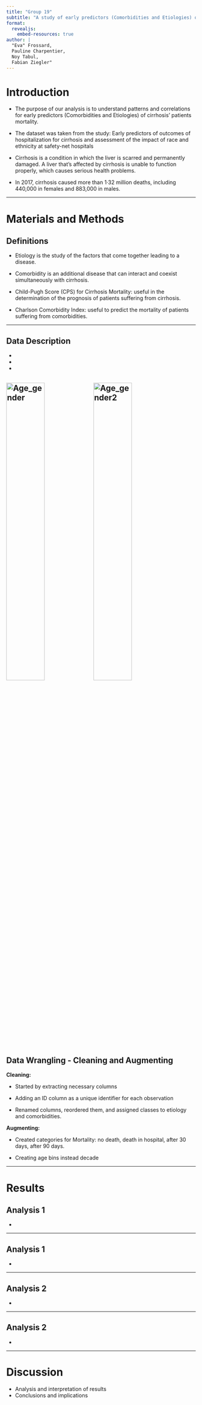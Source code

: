 ```yaml
---
title: "Group 19"
subtitle: "A study of early predictors (Comorbidities and Etiologies) of cirrhosis' patients mortality"
format: 
  revealjs:
    embed-resources: true
author: |
  "Eva" Frossard,
  Pauline Charpentier,
  Noy Tabul,
  Fabian Ziegler"
---
```


# Introduction {.smaller}

-   The purpose of our analysis is to understand patterns and correlations for early predictors (Comorbidities and Etiologies) of cirrhosis' patients mortality.

-   The dataset was taken from the study: Early predictors of outcomes of hospitalization for cirrhosis and assessment of the impact of race and ethnicity at safety-net hospitals

-   Cirrhosis is a condition in which the liver is scarred and permanently damaged. A liver that’s affected by cirrhosis is unable to function properly, which causes serious health problems.

-   In 2017, cirrhosis caused more than 1·32 million deaths, including 440,000 in females and 883,000 in males.

------------------------------------------------------------------------

# Materials and Methods
## Definitions {.smaller}

-   Etiology is the study of the factors that come together leading to a disease.

-   Comorbidity is an additional disease that can interact and coexist simultaneously with cirrhosis.

-   Child-Pugh Score (CPS) for Cirrhosis Mortality: useful in the determination of the prognosis of patients suffering from cirrhosis.

-   Charlson Comorbidity Index: useful to predict the mortality of patients suffering from comorbidities.

------------------------------------------------------------------------

## Data Description {.smaller}

-   

-   

-   

![Age_gender](../results/plots/Age_gender.png){width=45%} ![Age_gender2](../results/plots/Age_gender.png){width=45%}
------------------------------------------------------------------------

## Data Wrangling - Cleaning and Augmenting {.smaller}

<b>Cleaning:</b>

-   Started by extracting necessary columns

-   Adding an ID column as a unique identifier for each observation

-   Renamed columns, reordered them, and assigned classes to etiology and comorbidities.

<b>Augmenting:</b>

-   Created categories for Mortality: no death, death in hospital, after 30 days, after 90 days.

-   Creating age bins instead decade

------------------------------------------------------------------------

# Results
## Analysis 1 {.smaller}

-   

------------------------------------------------------------------------

## Analysis 1 {.smaller}

-   

------------------------------------------------------------------------

## Analysis 2 {.smaller}

-   

------------------------------------------------------------------------

## Analysis 2 {.smaller}

-   

------------------------------------------------------------------------

# Discussion

-   Analysis and interpretation of results
-   Conclusions and implications
